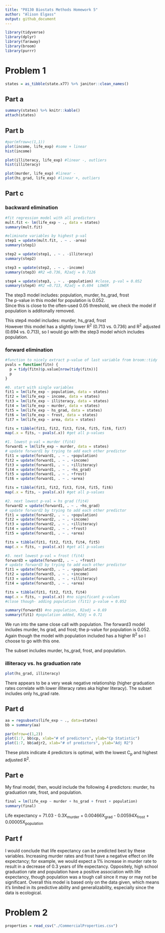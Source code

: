```yaml
---
title: "P8130 Biostats Methods Homework 5"
author: "Alison Elgass"
output: github_document
---
```


```r
library(tidyverse)
library(dplyr)
library(faraway)
library(broom)
library(purrr)
```

# Problem 1
```r
states = as_tibble(state.x77) %>% janitor::clean_names()
```

## Part a
```r
summary(states) %>% knitr::kable()
attach(states)
```

## Part b
```r
#par(mfrow=c(1,1))
plot(income, life_exp) #some + linear
hist(income)

plot(illiteracy, life_exp) #linear -, outliers
hist(illiteracy)

plot(murder, life_exp) #linear -
plot(hs_grad, life_exp) #linear +, outliers
```

## Part c
### backward elimination
```r
#fit regression model with all predictors
mult.fit <- lm(life_exp ~ ., data = states)
summary(mult.fit)

#eliminate variables by highest p-val
step1 = update(mult.fit, . ~ . -area)
summary(step1)

step2 = update(step1, . ~ . -illiteracy)
summary(step2)

step3 = update(step2, . ~ . -income)
summary(step3) #R2 =0.736, R2adj = 0.7126

step4 = update(step3, . ~ . -population) #close, p-val = 0.052
summary(step4) #R2 =0.713, R2adj = 0.694  LOWER
```
The step3 model includes: population, murder, hs_grad, frost  
The p-value in this model for population is 0.052.  
Since this is close to the often-used 0.05 threshold, we check the model if population is additonally removed.  
  
This step4 model includes: murder, hs_grad, frost  
However this model has a slightly lower R^2^ (0.713 vs. 0.736) and R^2^ adjusted (0.694 vs. 0.713), so I would go with the step3 model which includes population.  
  
### forward elimination
```r
#function to nicely extract p-value of last variable from broom::tidy
pvals = function(fitn) {
  p = tidy(fitn)$p.value[nrow(tidy(fitn))]
  p
}

#0. start with single variables
fit1 = lm(life_exp ~ population, data = states)
fit2 = lm(life_exp ~ income, data = states)
fit3 = lm(life_exp ~ illiteracy, data = states)
fit4 = lm(life_exp ~ murder, data = states)
fit5 = lm(life_exp ~ hs_grad, data = states)
fit6 = lm(life_exp ~ frost, data = states)
fit7 = lm(life_exp ~ area, data = states)

fits = tibble(fit1, fit2, fit3, fit4, fit5, fit6, fit7)
map(.x = fits, ~ pvals(.x)) #get all p-values

#1. lowest p-val = murder (fit4)
forward1 = lm(life_exp ~ murder, data = states)
# update forward1 by trying to add each other predictor
fit1 = update(forward1, . ~ . +population)
fit2 = update(forward1, . ~ . +income)
fit3 = update(forward1, . ~ . +illiteracy)
fit4 = update(forward1, . ~ . +hs_grad)
fit5 = update(forward1, . ~ . +frost)
fit6 = update(forward1, . ~ . +area)

fits = tibble(fit1, fit2, fit3, fit4, fit5, fit6)
map(.x = fits, ~ pvals(.x)) #get all p-values

#2. next lowest p-val = hs grad (fit4)
forward2 = update(forward1, . ~ . +hs_grad)
# update forward2 by trying to add each other predictor
fit1 = update(forward2, . ~ . +population)
fit2 = update(forward2, . ~ . +income)
fit3 = update(forward2, . ~ . +illiteracy)
fit4 = update(forward2, . ~ . +frost)
fit5 = update(forward1, . ~ . +area)

fits = tibble(fit1, fit2, fit3, fit4, fit5)
map(.x = fits, ~ pvals(.x)) #get all p-values

#3. next lowest p-val = frost (fit4)
forward3 = update(forward2, . ~ . +frost)
# update forward3 by trying to add each other predictor
fit1 = update(forward3, . ~ . +population)
fit2 = update(forward3, . ~ . +income)
fit3 = update(forward3, . ~ . +illiteracy)
fit4 = update(forward3, . ~ . +area)

fits = tibble(fit1, fit2, fit3, fit4)
map(.x = fits, ~ pvals(.x)) #no significant p-values
#close though- adding population (fit1) p-value = 0.052

summary(forward3) #no population, R2adj = 0.69
summary(fit1) #population added, R2dj = 0.71
```

We run into the same close call with population. The forward3 model includes murder, hs grad, and frost; the p-value for population is 0.052. Again though the model with population included has a higher R^2^ so I choose to go with this one.  
  
The subset includes murder, hs_grad, frost, and population.

### illiteracy vs. hs graduation rate
```r
plot(hs_grad, illiteracy)
```
There appears to be a very weak negative relationship (higher graduation rates correlate with lower illiteracy rates aka higher literacy). The subset includes only hs_grad rate.

## Part d
```r
aa = regsubsets(life_exp ~ ., data=states)
bb = summary(aa)

par(mfrow=c(1,2))
plot(1:7, bb$cp, xlab="# of predictors", ylab="Cp Statistic")
plot(1:7, bb$adjr2, xlab="# of predictors", ylab="Adj R2")
```

These plots indicate 4 predictors is optimal, with the lowest C~p~ and highest adjusted R^2^.  

## Part e
My final model, then, would include the following 4 predictors: murder, hs graduation rate, frost, and population.  

```r
final = lm(life_exp ~ murder + hs_grad + frost + population)
summary(final)
```

Life expectancy = 71.03 - 0.3X~murder~ + 0.00466X~grad~ - 
0.00594X~frost~ + 0.00005X~population~  
  
## Part f
I would conclude that life expectancy can be predicted best by these variables. Increasing murder rates and frost have a negative effect on life expectancy; for example, we would expect a 1% increase in murder rate to result in a decrease of 0.3 years of life expectancy. Oppositely, high school graduation rate and population have a positive association with life expectancy, though population was a tough call since it may or may not be significant. Overall this model is based only on the data given, which means it's limited in its predictive ability and generalizability, especially since the data is ecological.  


# Problem 2
```r
properties = read_csv("./CommercialProperties.csv")
```

